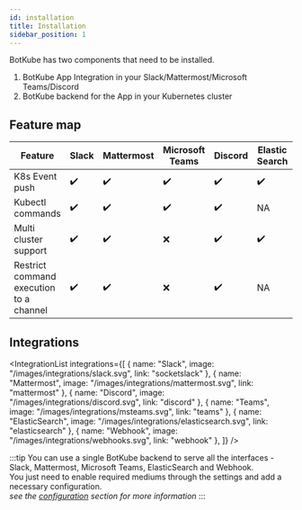 ```yaml
---
id: installation
title: Installation
sidebar_position: 1
---
```



BotKube has two components that need to be installed.

1. BotKube App Integration in your Slack/Mattermost/Microsoft Teams/Discord
2. BotKube backend for the App in your Kubernetes cluster

## Feature map

| Feature                                 | Slack              | Mattermost         | Microsoft Teams    | Discord            | Elastic Search     | Webhook            |
| --------------------------------------- | ------------------ | ------------------ | ------------------ | ------------------ | ------------------ | ------------------ |
| K8s Event push                          | :heavy_check_mark: | :heavy_check_mark: | :heavy_check_mark: | :heavy_check_mark: | :heavy_check_mark: | :heavy_check_mark: |
| Kubectl commands                        | :heavy_check_mark: | :heavy_check_mark: | :heavy_check_mark: | :heavy_check_mark: | NA                 | NA                 |
| Multi cluster support                   | :heavy_check_mark: | :heavy_check_mark: | :x:                | :heavy_check_mark: | :heavy_check_mark: | :heavy_check_mark: |
| Restrict command execution to a channel | :heavy_check_mark: | :heavy_check_mark: | :x:                | :heavy_check_mark: | NA                 | NA                 |

## Integrations

<IntegrationList
  integrations={[
    { name: "Slack", image: "/images/integrations/slack.svg", link: "socketslack" },
    { name: "Mattermost", image: "/images/integrations/mattermost.svg", link: "mattermost" },
    { name: "Discord", image: "/images/integrations/discord.svg", link: "discord" },
    { name: "Teams", image: "/images/integrations/msteams.svg", link: "teams" },
    { name: "ElasticSearch", image: "/images/integrations/elasticsearch.svg", link: "elasticsearch" },
    { name: "Webhook", image: "/images/integrations/webhooks.svg", link: "webhook" },
  ]}
/>

:::tip
You can use a single BotKube backend to serve all the interfaces - Slack, Mattermost, Microsoft Teams, ElasticSearch and Webhook. <br/>
You just need to enable required mediums through the settings and add a necessary configuration.<br/>
_see the [configuration](../configuration) section for more information_
:::
